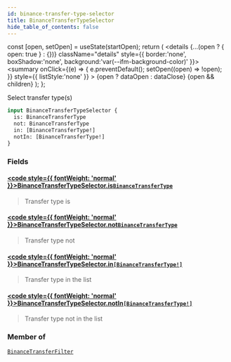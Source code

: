 ```yaml
---
id: binance-transfer-type-selector
title: BinanceTransferTypeSelector
hide_table_of_contents: false
---
```







  const [open, setOpen] = useState(startOpen);
  return (
    <details {...(open ? { open: true } : {})} className="details" style={{ border:'none', boxShadow:'none', background:'var(--ifm-background-color)' }}>
      <summary
        onClick={(e) => {
          e.preventDefault();
          setOpen((open) => !open);
        }}
        style={{ listStyle:'none' }}
      >
      {open ? dataOpen : dataClose}
      </summary>
      {open && children}
    </details>
  );
};








Select transfer type(s)


```graphql
input BinanceTransferTypeSelector {
  is: BinanceTransferType
  not: BinanceTransferType
  in: [BinanceTransferType!]
  notIn: [BinanceTransferType!]
}
```




### Fields

#### [<code style={{ fontWeight: 'normal' }}>BinanceTransferTypeSelector.<b>is</b></code>](#)<Bullet />[`BinanceTransferType`](/docs/v1/graphql-reference/enums/binance-transfer-type) <Badge class="badge badge--secondary" text="enum"/> 
> 
> 
> Transfer type is
> 

#### [<code style={{ fontWeight: 'normal' }}>BinanceTransferTypeSelector.<b>not</b></code>](#)<Bullet />[`BinanceTransferType`](/docs/v1/graphql-reference/enums/binance-transfer-type) <Badge class="badge badge--secondary" text="enum"/> 
> 
> 
> Transfer type not
> 

#### [<code style={{ fontWeight: 'normal' }}>BinanceTransferTypeSelector.<b>in</b></code>](#)<Bullet />[`[BinanceTransferType!]`](/docs/v1/graphql-reference/enums/binance-transfer-type) <Badge class="badge badge--secondary" text="list"/> <Badge class="badge badge--secondary" text="enum"/> 
> 
> 
> Transfer type in the list
> 

#### [<code style={{ fontWeight: 'normal' }}>BinanceTransferTypeSelector.<b>notIn</b></code>](#)<Bullet />[`[BinanceTransferType!]`](/docs/v1/graphql-reference/enums/binance-transfer-type) <Badge class="badge badge--secondary" text="list"/> <Badge class="badge badge--secondary" text="enum"/> 
> 
> 
> Transfer type not in the list
> 



### Member of

[`BinanceTransferFilter`](/docs/v1/graphql-reference/inputs/binance-transfer-filter)  <Badge class="secondary" text="input"/>

